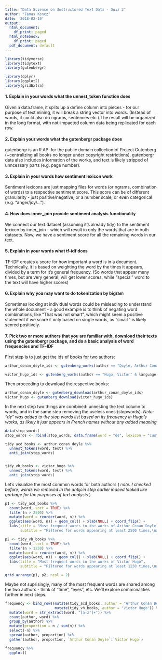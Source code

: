 ```yaml
---
title: "Data Science on Unstructured Text Data - Quiz 2"
author: "Tamas Koncz"
date: '2018-02-19'
output:
  html_document:
    df_print: paged
  html_notebook:
    df_print: paged
  pdf_document: default
---
```


```r
library(tidyverse)
library(tidytext)
library(gutenbergr)

library(dplyr)
library(ggplot2)
library(gridExtra)

```


#### 1. Explain in your words what the unnest_token function does  
  
Given a data.frame, it splits up a define column into pieces - for our purpose of text mining, it will break a string vector into words. (Instead of words, it could also do ngrams, sentences etc.) The result will be organized in the long format, with not-impacted column data being replicated for each row.  
  

#### 2. Explain your words what the gutenbergr package does  

gutenbergr is an R API for the public domain collection of Project Gutenberg (~centralizing all books no longer under copyright restrictions). gutenbergr data also includes information of the works, and text is likely stripped of unncessary parts (e.g. page number).  

#### 3. Explain in your words how sentiment lexicon work  

Sentiment lexicons are just mapping files for words (or ngrams, combination of words) to a respective sentiment score. This score can be of different granularity - just positive/negative, or a number scale, or even categorical (e.g. "anger/joy/...").  

#### 4. How does inner_join provide sentiment analysis functionality  
  
We connect our text dataset (assuming it's already tidy) to the sentiment lexicon by inner_join - which will result in only the words that are in both datasets. Now, we have a sentiment score for all the remaining words in our text.  

#### 5. Explain in your words what tf-idf does  
  
TF-IDF creates a score for how important a word is in a document. Technically, it is based on weighting the word by the times it appears, divided by a term for it's general frequency. (So words that appear many times, but are very general, will get lower scores, while "special" word to the text will have higher scores)  

#### 6. Explain why you may want to do tokenization by bigram  
  
Sometimes looking at individual words could be misleading to understand the whole document - a good example is to think of negating word combinations, like "That was not smart", which might seem a positive statement if we score it only based on single words, as "smart" is likely scored positively.  

#### 7. Pick two or more authors that you are familiar with, download their texts using the gutenbergr package, and do a basic analysis of word frequencies and TF-IDF  
  
  
First step is to just get the ids of books for two authors:
```r
arthur_conan_doyle_ids <- gutenberg_works(author == "Doyle, Arthur Conan")[["gutenberg_id"]]

victor_hugo_ids <- gutenberg_works(author == "Hugo, Victor" & language == "en")[["gutenberg_id"]]
```
  
  
Then proceeding to download the respective books:
```r
arthur_conan_doyle <- gutenberg_download(arthur_conan_doyle_ids)
victor_hugo <- gutenberg_download(victor_hugo_ids)
```
  
  
In the next step two things are combined: unnesting the text column to words, and in the same step removing the useless ones (stopwords).
_Note: "de" was added to the stop words list based on its frequency in Hugo's works, as likely it just appears in French names without any added meaning_
```r
data(stop_words)
stop_words <- rbind(stop_words, data.frame(word = "de", lexicon = "custom"))

tidy_acd_books <- arthur_conan_doyle %>%
  unnest_tokens(word, text) %>%
  anti_join(stop_words)


tidy_vh_books <- victor_hugo %>%
  unnest_tokens(word, text) %>%
  anti_join(stop_words)
```
  
  
Let's visualize the most common words for both authors ( _note: I checked before, words we removed in the antijoin step earlier indeed looked like garbage for the purposes of text analysis_ )
```r
p1 <- tidy_acd_books %>%
  count(word, sort = TRUE) %>%
  filter(n > 2500) %>%
  mutate(word = reorder(word, n)) %>%
  ggplot(aes(word, n)) + geom_col() + xlab(NULL) + coord_flip() + 
  labs(title = "Most frequent words in the works of Arthur Conan Doyle", 
       subtitle = "Filtered for words appearing at least 2500 times,\nafter removing stopwords")

p2 <- tidy_vh_books %>%
  count(word, sort = TRUE) %>%
  filter(n > 1250) %>%
  mutate(word = reorder(word, n)) %>%
  ggplot(aes(word, n)) + geom_col() + xlab(NULL) + coord_flip() + 
  labs(title = "Most frequent words in the works of Victor Hugo", 
       subtitle = "Filtered for words appearing at least 1250 times,\nafter removing stopwords")

grid.arrange(p1, p2, ncol = 2)
```
  
    
Maybe not suprisingly, many of the most frequent words are shared among the two authors - think of "time", "eyes", etc. We'll explore commonalities further in next steps.   
  
```r
frequency <- bind_rows(mutate(tidy_acd_books, author = "Arthur Conan Doyle"),
                       mutate(tidy_vh_books, author = "Victor Hugo")) %>% 
  mutate(word = str_extract(word, "[a-z']+")) %>%
  count(author, word) %>%
  group_by(author) %>%
  mutate(proportion = n / sum(n)) %>% 
  select(-n) %>% 
  spread(author, proportion) %>% 
  gather(author, proportion, `Arthur Conan Doyle`:`Victor Hugo`)

frequency %>%
  ggplot()
```

